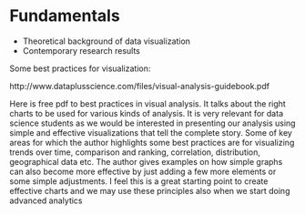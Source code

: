 # Fundamentals

  + Theoretical background of data visualization  
  + Contemporary research results
  
  
Some best practices for visualization:
  
  http://www.dataplusscience.com/files/visual-analysis-guidebook.pdf
  
Here is free pdf to best practices in visual analysis. It talks about the right charts to be used for various kinds of analysis. It is very relevant for data science students as we would be interested in presenting our analysis using simple and effective visualizations that tell the complete story. 
Some of key areas for which the author highlights some best practices are for visualizing trends over time, comparison and ranking, correlation, distribution, geographical data etc. 
The author gives examples on how simple graphs can also become more effective by just adding a few more elements or some simple adjustments. 
I feel this is a great starting point to create effective charts and we may use these principles also when we start doing advanced analytics



